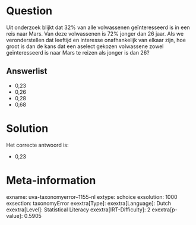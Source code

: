 Question
========

Uit onderzoek blijkt dat 32% van alle volwassenen geïnteresseerd is in
een reis naar Mars. Van deze volwassenen is 72% jonger dan 26 jaar. Als
we veronderstellen dat leeftijd en interesse onafhankelijk van elkaar
zijn, hoe groot is dan de kans dat een aselect gekozen volwassene zowel
geïnteresseerd is naar Mars te reizen als jonger is dan 26?

Answerlist
----------

* 0,23
* 0,26
* 0,28
* 0,68

Solution
========

Het correcte antwoord is: 

* 0,23

Meta-information
================
exname: uva-taxonomyerror--1155-nl
extype: schoice
exsolution: 1000
exsection: taxonomyError 
exextra[Type]: 
exextra[Language]: Dutch
exextra[Level]: Statistical Literacy
exextra[IRT-Difficulty]: 2
exextra[p-value]: 0.5905
